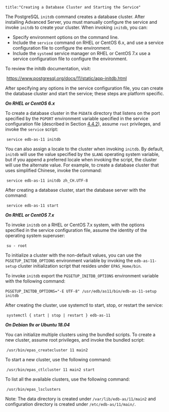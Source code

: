 ```
title:"Creating a Database Cluster and Starting the Service"
```

<div id="creating_a_database_cluster_and_starting_the_service" class="registered_link"></div>

The PostgreSQL `initdb` command creates a database cluster. After installing Advanced Server, you must manually configure the service and invoke `initdb` to create your cluster. When invoking `initdb`, you can:

-   Specify environment options on the command line.
-   Include the `service` command on RHEL or CentOS 6.x, and use a service configuration file to configure the environment.
-   Include the `systemd` service manager on RHEL or CentOS 7.x use a service configuration file to configure the environment.

To review the initdb documentation, visit:

​			<https://www.postgresql.org/docs/11/static/app-initdb.html>

After specifying any options in the service configuration file, you can create the database cluster and start the service; these steps are platform specific.

***On RHEL or CentOS 6.x***

To create a database cluster in the `PGDATA` directory that listens on the port specified by the `PGPORT` environment variable specified in the service configuration file (described in Section [4.4.2](https://www.enterprisedb.com/edb-docs/d/edb-postgres-advanced-server/installation-getting-started/installation-guide-for-linux/11/EDB_Postgres_Advanced_Server_Installation_Guide_Linux.1.14.html#pID0E0BI0HA)), assume `root` privileges, and invoke the `service` script:

​			`service edb-as-11 initdb`

You can also assign a locale to the cluster when invoking `initdb`. By default, `initdb` will use the value specified by the `$LANG` operating system variable, but if you append a preferred locale when invoking the script, the cluster will use the alternate value. For example, to create a database cluster that uses simplified Chinese, invoke the command:

​			`service edb-as-11 initdb zh_CH.UTF-8`

After creating a database cluster, start the database server with the command:

​			`service edb-as-11 start`

***On RHEL or CentOS 7.x***

To invoke `initdb` on a RHEL or CentOS 7.x system, with the options specified in the service configuration file, assume the identity of the operating system superuser:

​			`su - root`

To initialize a cluster with the non-default values, you can use the `PGSETUP_INITDB_OPTIONS` environment variable by invoking the `edb-as-11-setup` cluster initialization script that resides under `EPAS_Home/bin`.

To invoke `initdb` export the `PGSETUP_INITDB_OPTIONS` environment variable with the following command:

​			`PGSETUP_INITDB_OPTIONS="-E UTF-8" /usr/edb/as11/bin/edb-as-11-setup initdb`

After creating the cluster, use systemctl to start, stop, or restart the service:

​			`systemctl { start | stop | restart } edb-as-11`

***On Debian 9x or Ubuntu 18.04***

You can initialize multiple clusters using the bundled scripts. To create a new cluster, assume root privileges, and invoke the bundled script:

​			 `/usr/bin/epas_createcluster 11 main2` 

To start a new cluster, use the following command:

​			 `/usr/bin/epas_ctlcluster 11 main2 start`   

To list all the available clusters, use the following command:

​			`/usr/bin/epas_lsclusters`

Note: The data directory is created under `/var/lib/edb-as/11/main2` and configuration directory is created under `/etc/edb-as/11/main/`.
